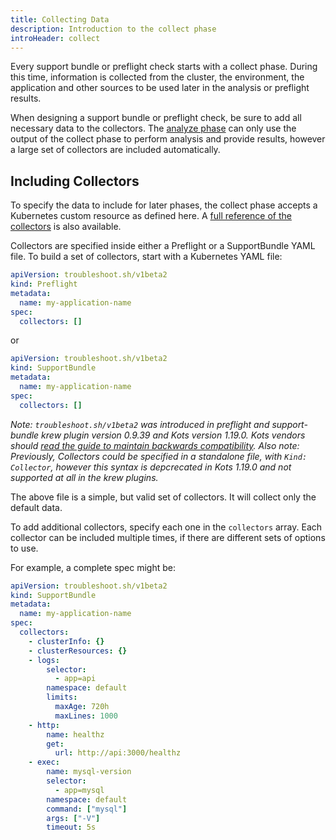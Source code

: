 ```yaml
---
title: Collecting Data
description: Introduction to the collect phase
introHeader: collect
---
```


Every support bundle or preflight check starts with a collect phase.
During this time, information is collected from the cluster, the environment, the application and other sources to be used later in the analysis or preflight results.

When designing a support bundle or preflight check, be sure to add all necessary data to the collectors.
The [analyze phase](/analyze) can only use the output of the collect phase to perform analysis and provide results, however a large set of collectors are included automatically.

## Including Collectors

To specify the data to include for later phases, the collect phase accepts a Kubernetes custom resource as defined here.
A [full reference of the collectors](/collect/collectors) is also available.

Collectors are specified inside either a Preflight or a SupportBundle YAML file. To build a set of collectors, start with a Kubernetes YAML file:

```yaml
apiVersion: troubleshoot.sh/v1beta2
kind: Preflight
metadata:
  name: my-application-name
spec:
  collectors: []
```

or

```yaml
apiVersion: troubleshoot.sh/v1beta2
kind: SupportBundle
metadata:
  name: my-application-name
spec:
  collectors: []
```

*Note: `troubleshoot.sh/v1beta2` was introduced in preflight and support-bundle krew plugin version 0.9.39 and Kots version 1.19.0. Kots vendors should [read the guide to maintain backwards compatibility](/v1beta2). Also note: Previously, Collectors could be specified in a standalone file, with `Kind: Collector`, however this syntax is depcrecated in Kots 1.19.0 and not supported at all in the krew plugins.*

The above file is a simple, but valid set of collectors.
It will collect only the default data.

To add additional collectors, specify each one in the `collectors` array.
Each collector can be included multiple times, if there are different sets of options to use.

For example, a complete spec might be:

```yaml
apiVersion: troubleshoot.sh/v1beta2
kind: SupportBundle
metadata:
  name: my-application-name
spec:
  collectors:
    - clusterInfo: {}
    - clusterResources: {}
    - logs:
        selector:
          - app=api
        namespace: default
        limits:
          maxAge: 720h
          maxLines: 1000
    - http:
        name: healthz
        get:
          url: http://api:3000/healthz
    - exec:
        name: mysql-version
        selector:
          - app=mysql
        namespace: default
        command: ["mysql"]
        args: ["-V"]
        timeout: 5s
```
